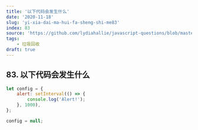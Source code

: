 ```yaml
---
title: '以下代码会发生什么'
date: '2020-11-18'
slug: 'yi-xia-dai-ma-hui-fa-sheng-shi-me83'
index: 83
source: 'https://github.com/lydiahallie/javascript-questions/blob/master/zh-CN/README-zh_CN.md#114-%E5%B0%86%E4%BC%9A%E5%8F%91%E7%94%9F%E4%BB%80%E4%B9%88'
tags:
    - 垃圾回收
draft: true
---
```


## 83. 以下代码会发生什么

```js:index.js
let config = {
	alert: setInterval(() => {
		console.log('Alert!');
	}, 1000),
};

config = null;
```
